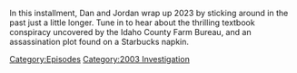 {{DEFAULTSORT:
    #_EPISODE_0882:April 1, 2004
}}{{Episode
    | title           = April 1, 2004
    | caption         = Listen to this episode on [https://knowledgefight.libsyn.com/882-april-1-2004 Libsyn], Read the [[Transcript/882: April 1, 2004|Unofficial Transcript]]
    | episodeNumber   = 882
    | length          = 01:13:41
    | airDate         = December 29, 2023
    | coverageDate    = April 1, 2004
    | episodeType     = [[:Category:2003 Investigation|2003 Investigation]]
    | previousEpisode = [[881: Chatting with Brandi Collins-Dexter]]
    | nextEpisode     = [[883: More Like Jimmy Bore]]
}}

{{Stub}}

In this installment, Dan and Jordan wrap up 2023 by sticking around in the past just a little longer.  Tune in to hear about the thrilling textbook conspiracy uncovered by the Idaho County Farm Bureau, and an assassination plot found on a Starbucks napkin.

[[Category:Episodes]]
[[Category:2003 Investigation]]
